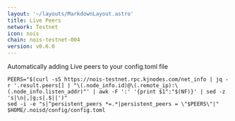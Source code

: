 ```yaml
---
layout: '~/layouts/MarkdownLayout.astro'
title: Live Peers
network: Testnet
icon: nois
chain: nois-testnet-004
version: v0.6.0
---
```

Automatically adding Live peers to your config.toml file
```
PEERS="$(curl -sS https://nois-testnet.rpc.kjnodes.com/net_info | jq -r '.result.peers[] | "\(.node_info.id)@\(.remote_ip):\(.node_info.listen_addr)"' | awk -F ':' '{print $1":"$(NF)}' | sed -z 's|\n|,|g;s|.$||')"
sed -i -e "s|^persistent_peers *=.*|persistent_peers = \"$PEERS\"|" $HOME/.noisd/config/config.toml
```
